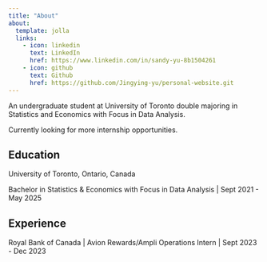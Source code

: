 ```yaml
---
title: "About"
about:
  template: jolla
  links:
    - icon: linkedin
      text: LinkedIn
      href: https://www.linkedin.com/in/sandy-yu-8b1504261
    - icon: github
      text: Github
      href: https://github.com/Jingying-yu/personal-website.git
---
```


An undergraduate student at University of Toronto double majoring in Statistics and Economics with Focus in Data Analysis.

Currently looking for more internship opportunities.

## Education

University of Toronto, Ontario, Canada

Bachelor in Statistics & Economics with Focus in Data Analysis \| Sept 2021 - May 2025

## Experience

Royal Bank of Canada \| Avion Rewards/Ampli Operations Intern \| Sept 2023 - Dec 2023


